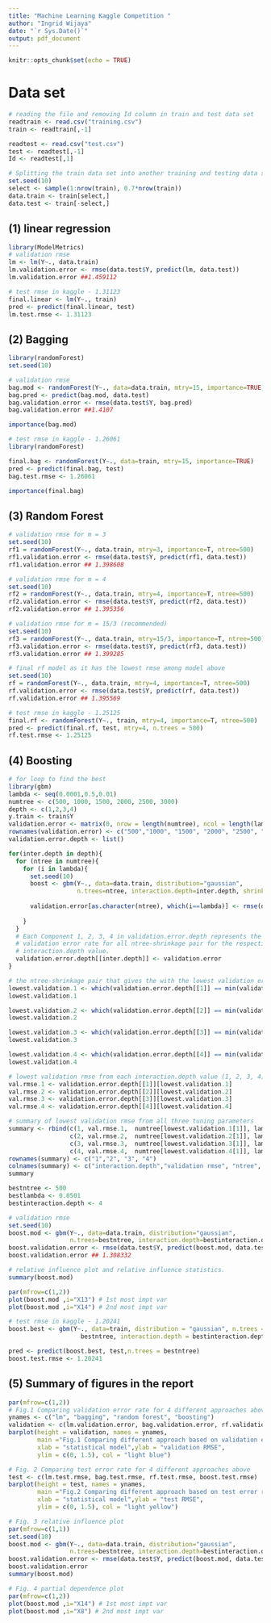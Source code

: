 ```yaml
---
title: "Machine Learning Kaggle Competition "
author: "Ingrid Wijaya"
date: "`r Sys.Date()`"
output: pdf_document
---
```


  
```r
knitr::opts_chunk$set(echo = TRUE)
```

# Data set 
```r
# reading the file and removing Id column in train and test data set 
readtrain <- read.csv("training.csv")
train <- readtrain[,-1]

readtest <- read.csv("test.csv")
test <- readtest[,-1]
Id <- readtest[,1]

# Splitting the train data set into another training and testing data set to find validation rmse
set.seed(10)
select <- sample(1:nrow(train), 0.7*nrow(train))
data.train <- train[select,]
data.test <- train[-select,]
```

## (1) linear regression
```r
library(ModelMetrics)
# validation rmse 
lm <- lm(Y~., data.train)
lm.validation.error <- rmse(data.test$Y, predict(lm, data.test))
lm.validation.error ##1.459112
```

```r
# test rmse in kaggle - 1.31123
final.linear <- lm(Y~., train)
pred <- predict(final.linear, test) 
lm.test.rmse <- 1.31123
```

## (2) Bagging
```r
library(randomForest)
set.seed(10)

# validation rmse 
bag.mod <- randomForest(Y~., data=data.train, mtry=15, importance=TRUE) 
bag.pred <- predict(bag.mod, data.test)
bag.validation.error <- rmse(data.test$Y, bag.pred)
bag.validation.error ##1.4107

importance(bag.mod)
```

```r
# test rmse in kaggle - 1.26061
library(randomForest)

final.bag <- randomForest(Y~., data=train, mtry=15, importance=TRUE) 
pred <- predict(final.bag, test)
bag.test.rmse <- 1.26061

importance(final.bag)
```

## (3) Random Forest
```r
# validation rmse for m = 3
set.seed(10)
rf1 = randomForest(Y~., data.train, mtry=3, importance=T, ntree=500)
rf1.validation.error <- rmse(data.test$Y, predict(rf1, data.test))
rf1.validation.error ## 1.398608

# validation rmse for m = 4
set.seed(10)
rf2 = randomForest(Y~., data.train, mtry=4, importance=T, ntree=500)
rf2.validation.error <- rmse(data.test$Y, predict(rf2, data.test))
rf2.validation.error ## 1.395356

# validation rmse for m = 15/3 (recommended)
set.seed(10)
rf3 = randomForest(Y~., data.train, mtry=15/3, importance=T, ntree=500)
rf3.validation.error <- rmse(data.test$Y, predict(rf3, data.test))
rf3.validation.error ## 1.399285 

# final rf model as it has the lowest rmse among model above
set.seed(10)
rf = randomForest(Y~., data.train, mtry=4, importance=T, ntree=500)
rf.validation.error <- rmse(data.test$Y, predict(rf, data.test))
rf.validation.error ## 1.395569
```

```r
# test rmse in kaggle - 1.25125
final.rf <- randomForest(Y~., train, mtry=4, importance=T, ntree=500)
pred <- predict(final.rf, test, mtry=4, n.trees = 500)
rf.test.rmse <- 1.25125
```


## (4) Boosting
```r
# for loop to find the best 
library(gbm)
lambda <- seq(0.0001,0.5,0.01)
numtree <- c(500, 1000, 1500, 2000, 2500, 3000)
depth <- c(1,2,3,4)
y.train <- train$Y
validation.error <- matrix(0, nrow = length(numtree), ncol = length(lambda))
rownames(validation.error) <- c("500","1000", "1500", "2000", "2500", "3000")
validation.error.depth <- list()

for(inter.depth in depth){
  for (ntree in numtree){
    for (i in lambda){
      set.seed(10)
      boost <- gbm(Y~., data=data.train, distribution="gaussian",
                   n.trees=ntree, interaction.depth=inter.depth, shrinkage=i)
      
      validation.error[as.character(ntree), which(i==lambda)] <- rmse(data.test$Y, predict(boost,
                                                                                           data.test))
    }
  }
  # Each Component 1, 2, 3, 4 in validation.error.depth represents the 
  # validation error rate for all ntree-shrinkage pair for the respective 
  # interaction.depth value.
  validation.error.depth[[inter.depth]] <- validation.error
}

# the ntree-shrinkage pair that gives the with the lowest validation error rate
lowest.validation.1 <- which(validation.error.depth[[1]] == min(validation.error.depth[[1]]), arr.ind = TRUE)
lowest.validation.1

lowest.validation.2 <- which(validation.error.depth[[2]] == min(validation.error.depth[[2]]), arr.ind = TRUE)
lowest.validation.2

lowest.validation.3 <- which(validation.error.depth[[3]] == min(validation.error.depth[[3]]), arr.ind = TRUE)
lowest.validation.3

lowest.validation.4 <- which(validation.error.depth[[4]] == min(validation.error.depth[[4]]), arr.ind = TRUE)
lowest.validation.4

# lowest validation rmse from each interaction.depth value (1, 2, 3, 4)
val.rmse.1 <- validation.error.depth[[1]][lowest.validation.1]
val.rmse.2 <- validation.error.depth[[2]][lowest.validation.2]
val.rmse.3 <- validation.error.depth[[3]][lowest.validation.3]
val.rmse.4 <- validation.error.depth[[4]][lowest.validation.4]

# summary of lowest validation rmse from all three tuning parameters
summary <- rbind(c(1, val.rmse.1,  numtree[lowest.validation.1[1]], lambda[lowest.validation.1[2]]), 
                 c(2, val.rmse.2,  numtree[lowest.validation.2[1]], lambda[lowest.validation.2[2]]), 
                 c(3, val.rmse.3,  numtree[lowest.validation.3[1]], lambda[lowest.validation.3[2]]), 
                 c(4, val.rmse.4,  numtree[lowest.validation.4[1]], lambda[lowest.validation.4[2]]))
rownames(summary) <- c("1","2", "3", "4")
colnames(summary) <- c("interaction.depth","validation rmse", "ntree", "shrinkage")
summary

bestntree <- 500 
bestlambda <- 0.0501
bestinteraction.depth <- 4 

# validation rmse 
set.seed(10)
boost.mod <- gbm(Y~., data=data.train, distribution="gaussian",
                 n.trees=bestntree, interaction.depth=bestinteraction.depth, shrinkage=bestlambda)
boost.validation.error <- rmse(data.test$Y, predict(boost.mod, data.test))
boost.validation.error ## 1.308332

# relative influence plot and relative influence statistics. 
summary(boost.mod)

par(mfrow=c(1,2)) 
plot(boost.mod ,i="X13") # 1st most impt var
plot(boost.mod ,i="X14") # 2nd most impt var
```

```r
# test rmse in kaggle - 1.20241
boost.best <- gbm(Y~., data=train, distribution = "gaussian", n.trees =
                    bestntree, interaction.depth = bestinteraction.depth, shrinkage = bestlambda)

pred <- predict(boost.best, test,n.trees = bestntree)
boost.test.rmse <- 1.20241
```

## (5) Summary of figures in the report
```r
par(mfrow=c(1,2)) 
# Fig.1 Comparing validation error rate for 4 different approaches above 
ynames <- c("lm", "bagging", "random forest", "boosting")
validation <- c(lm.validation.error, bag.validation.error, rf.validation.error, boost.validation.error)
barplot(height = validation, names = ynames, 
        main ="Fig.1 Comparing different approach based on validation error rate (RMSE)", 
        xlab = "statistical model",ylab = "validation RMSE", 
        ylim = c(0, 1.5), col = "light blue")

# Fig. 2 Comparing test error rate for 4 different approaches above 
test <- c(lm.test.rmse, bag.test.rmse, rf.test.rmse, boost.test.rmse)
barplot(height = test, names = ynames, 
        main ="Fig.2 Comparing different approach based on test error rate (RMSE)", 
        xlab = "statistical model",ylab = "test RMSE", 
        ylim = c(0, 1.5), col = "light yellow")

# Fig. 3 relative influence plot 
par(mfrow=c(1,1)) 
set.seed(10)
boost.mod <- gbm(Y~., data=data.train, distribution="gaussian",
                 n.trees=bestntree, interaction.depth=bestinteraction.depth, shrinkage=bestlambda)
boost.validation.error <- rmse(data.test$Y, predict(boost.mod, data.test))
boost.validation.error 
summary(boost.mod)

# Fig. 4 partial dependence plot
par(mfrow=c(1,2)) 
plot(boost.mod ,i="X14") # 1st most impt var
plot(boost.mod ,i="X8") # 2nd most impt var
```

